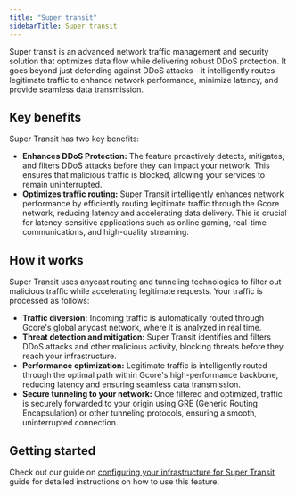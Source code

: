 ---
title: "Super transit"
sidebarTitle: Super transit
---

Super transit is an advanced network traffic management and security solution that optimizes data flow while delivering robust DDoS protection. It goes beyond just defending against DDoS attacks—it intelligently routes legitimate traffic to enhance network performance, minimize latency, and provide seamless data transmission.

## Key benefits

Super Transit has two key benefits:

  * **Enhances DDoS Protection:** The feature proactively detects, mitigates, and filters DDoS attacks before they can impact your network. This ensures that malicious traffic is blocked, allowing your services to remain uninterrupted.
  * **Optimizes traffic routing:** Super Transit intelligently enhances network performance by efficiently routing legitimate traffic through the Gcore network, reducing latency and accelerating data delivery. This is crucial for latency-sensitive applications such as online gaming, real-time communications, and high-quality streaming.



## How it works

Super Transit uses anycast routing and tunneling technologies to filter out malicious traffic while accelerating legitimate requests. Your traffic is processed as follows:

  * **Traffic diversion:** Incoming traffic is automatically routed through Gcore's global anycast network, where it is analyzed in real time.
  * **Threat detection and mitigation:** Super Transit identifies and filters DDoS attacks and other malicious activity, blocking threats before they reach your infrastructure.
  * **Performance optimization:** Legitimate traffic is intelligently routed through the optimal path within Gcore's high-performance backbone, reducing latency and ensuring seamless data transmission.
  * **Secure tunneling to your network:** Once filtered and optimized, traffic is securely forwarded to your origin using GRE (Generic Routing Encapsulation) or other tunneling protocols, ensuring a smooth, uninterrupted connection.



## Getting started

Check out our guide on [configuring your infrastructure for Super Transit](/ddos-protection/super-transit/configure-super-transit) guide for detailed instructions on how to use this feature.